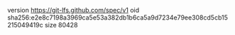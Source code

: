 version https://git-lfs.github.com/spec/v1
oid sha256:e2e8c7198a3969ca5e53a382db1b6ca5a9d7234e79ee308cd5cb15215049419c
size 80428
